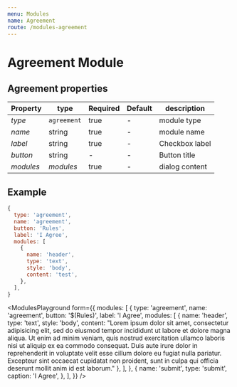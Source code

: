 ```yaml
---
menu: Modules
name: Agreement
route: /modules-agreement
---
```


# Agreement Module

## Agreement properties

| Property     | type           | Required | Default | description |
| ------------ | -------------- | -------- | ------- | ----------- |
| *type*       | `agreement`    | true     | -       | module type |
| *name*       | string         | true     | -       | module name |
| *label*      | string         | true     | -       | Checkbox label |
| *button*     | string         | -        | -       | Button title |
| *modules*    | *modules*      | true     | -      | dialog content |


## Example

```jsx
{
  type: 'agreement',
  name: 'agreement',
  button: 'Rules',
  label: 'I Agree',
  modules: [
    {
      name: 'header',
      type: 'text',
      style: 'body',
      content: 'test',
    },
  ],
}
```



<ModulesPlayground
  form={{
    modules: [
      {
        type: 'agreement',
        name: 'agreement',
        button: '$(Rules)',
        label: 'I Agree',
        modules: [
          {
            name: 'header',
            type: 'text',
            style: 'body',
            content: "Lorem ipsum dolor sit amet, consectetur adipisicing elit, sed do eiusmod tempor incididunt ut labore et dolore magna aliqua. Ut enim ad minim veniam, quis nostrud exercitation ullamco laboris nisi ut aliquip ex ea commodo consequat. Duis aute irure dolor in reprehenderit in voluptate velit esse cillum dolore eu fugiat nulla pariatur. Excepteur sint occaecat cupidatat non proident, sunt in culpa qui officia deserunt mollit anim id est laborum."
          },
        ],
      },
      {
        name: 'submit',
        type: 'submit',
        caption: 'I Agree',
      },
    ],
  }}
/>

